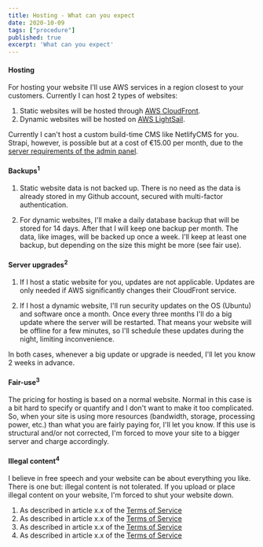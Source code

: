 ```yaml
---
title: Hosting - What can you expect
date: 2020-10-09
tags: ["procedure"]
published: true
excerpt: 'What can you expect'
---
```


#### Hosting

For hosting your website I'll use AWS services in a region closest to your customers. Currently I can host 2 types of websites:

1. Static websites will be hosted through [AWS CloudFront](https://aws.amazon.com/cloudfront/).
2. Dynamic websites will be hosted on [AWS LightSail](https://aws.amazon.com/lightsail/).

Currently I can't host a custom build-time CMS like NetlifyCMS for you. Strapi, however, is possible but at a cost of €15.00 per month, due to the [server requirements of the admin panel](https://strapi.io/documentation/3.0.0-beta.x/deployment/amazon-aws.html#_3-click-on-the-blue-launch-instance-button).

#### Backups<sup>1</sup>

1. Static website data is not backed up. There is no need as the data is already stored in my Github account, secured with multi-factor authentication.

2. For dynamic websites, I'll make a daily database backup that will be stored for 14 days. After that I will keep one backup per month. The data, like images, will be backed up once a week. I'll keep at least one backup, but depending on the size this might be more (see fair use).

#### Server upgrades<sup>2</sup>

1. If I host a static website for you, updates are not applicable. Updates are only needed if AWS significantly changes their CloudFront service.

2. If I host a dynamic website, I'll run security updates on the OS (Ubuntu) and software once a month. Once every three months I'll do a big update where the server will be restarted. That means your website will be offline for a few minutes, so I'll schedule these updates during the night, limiting inconvenience.

In both cases, whenever a big update or upgrade is needed, I'll let you know 2 weeks in advance.

#### Fair-use<sup>3</sup>

The pricing for hosting is based on a normal website. Normal in this case is a bit hard to specify or quantify and I don't want to make it too complicated. So, when your site is using more resources (bandwidth, storage, processing power, etc.) than what you are fairly paying for, I'll let you know. If this use is structural and/or not corrected, I'm forced to move your site to a bigger server and charge accordingly.

#### Illegal content<sup>4</sup>

I believe in free speech and your website can be about everything you like. There is one but: illegal content is not tolerated. If you upload or place illegal content on your website, I'm forced to shut your website down.

1. As described in article x.x of the [Terms of Service](/conditions/tos)
2. As described in article x.x of the [Terms of Service](/conditions/tos)
3. As described in article x.x of the [Terms of Service](/conditions/tos)
4. As described in article x.x of the [Terms of Service](/conditions/tos)